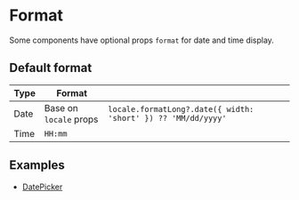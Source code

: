 
<Meta title="Documentation/Customization/Format" />

# Format

Some components have optional props `format` for date and time display.

## Default format

| Type | Format                 |                                                               |
| ---- | ---------------------- | ------------------------------------------------------------- |
| Date | Base on `locale` props | `locale.formatLong?.date({ width: 'short' }) ?? 'MM/dd/yyyy'` |
| Time | `HH:mm`                |                                                               |

## Examples

- [DatePicker](/?path=/docs/components-datepicker--format#format)
